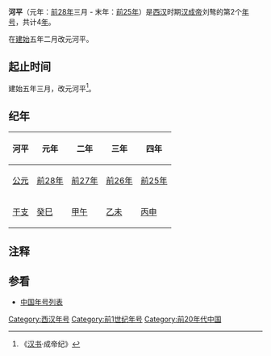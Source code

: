 {{Eranamebox|年号= 河平
|起讫时间= [[前28年|前28年]]三月—[[前25年|前25年]]
|政权= [[西汉|西汉]]
|帝王= [[汉成帝|汉成帝]]刘骜
|历时= 4年
|timeline= <timeline>
ImageSize  = width:200 height:50
PlotArea   = width:180 height:30 left:10 bottom:20
TimeAxis   = orientation:horizontal
DateFormat = yyyy
Period     = from:-202 till:8
AlignBars  = early
ScaleMajor = increment:210 start:-202
Colors =
  id:canvas value:rgb(1,1,0.85)
BackgroundColors = canvas:canvas
PlotData =
  width:15 color:black
  bar:era from:start till:end
  bar:era from:-33 till:-7 color:red
  bar:era from:-28 till:-25 color:yellow
</timeline>
|说明= 河平在西汉及汉成帝时期的位置
}}
'''河平'''（元年：[[前28年|前28年]]三月 - 末年：[[前25年|前25年]]）是[[西汉|西汉]]时期[[汉成帝|汉成帝]]刘骜的第2个[[年号|年号]]，共计4[[年|年]]。

在[[建始_(西汉)|建始]]五年二月改元河平。

==起止时间==
建始五年三月，改元河平<ref>《[[汉书|汉书]]·成帝纪》</ref>。
==纪年==
{| class="wikitable" 
|-
!河平!!元年!!二年!!三年!!四年
|-
![[公元|公元]]
|[[前28年|前28年]]||[[前27年|前27年]]||[[前26年|前26年]]||[[前25年|前25年]]
|-
![[干支|干支]]
|[[癸巳|癸巳]]||[[甲午|甲午]]||[[乙未|乙未]]||[[丙申|丙申]]
|}

==注释==
{{reflist}}

==参看==
*[[中国年号列表|中国年号列表]]

{{年号|[[建始_(西汉)|建始]]|[[中国年号列表#漢朝|中国年号]]|[[阳朔_(西汉)|阳朔]]}}
{{漢朝年號}}

[[Category:西汉年号|Category:西汉年号]]
[[Category:前1世纪年号|Category:前1世纪年号]]
[[Category:前20年代中国|Category:前20年代中国]]